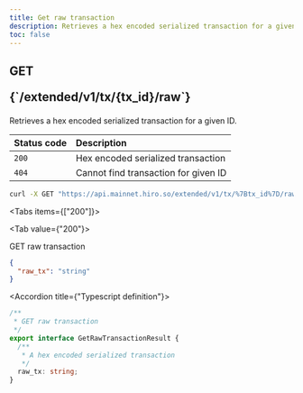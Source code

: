 ```yaml
---
title: Get raw transaction
description: Retrieves a hex encoded serialized transaction for a given ID
toc: false
---
```




<Root>

<API>

<div className='flex-1'>

<h2 className="not-prose mb-2 inline-flex items-center gap-3 font-mono">
  <div className="rounded-lg border px-1 py-0.5 text-xs font-medium border-green-400/50 bg-green-400/20 text-green-600 dark:text-green-400">
    GET
  </div>
  <p className="text-xs break-words overflow-hidden w-[95%]">{`/extended/v1/tx/{tx_id}/raw`}</p>
</h2>

Retrieves a hex encoded serialized transaction for a given ID.

| Status code | Description |
| :----------- | :----------- |
| `200` | Hex encoded serialized transaction |
| `404` | Cannot find transaction for given ID |

</div>

<APIExample>

```bash title="curl"
curl -X GET "https://api.mainnet.hiro.so/extended/v1/tx/%7Btx_id%7D/raw"
```

<Tabs items={["200"]}>

<Tab value={"200"}>

GET raw transaction

```json title="Example response"
{
  "raw_tx": "string"
}
```

<Accordions>

<Accordion title={"Typescript definition"}>

```ts
/**
 * GET raw transaction
 */
export interface GetRawTransactionResult {
  /**
   * A hex encoded serialized transaction
   */
  raw_tx: string;
}

```

</Accordion>

</Accordions>

</Tab>

</Tabs>

</APIExample>

</API>

</Root>
